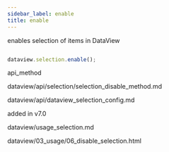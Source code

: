 ```yaml
---
sidebar_label: enable
title: enable
---
```



          


<Short>
 enables selection of items in DataView






</Short>


~~~js

dataview.selection.enable();

~~~
 api_method

<Descr>



</Descr>


 
dataview/api/selection/selection_disable_method.md

dataview/api/dataview_selection_config.md


added in v7.0

 dataview/usage_selection.md

 dataview/03_usage/06_disable_selection.html